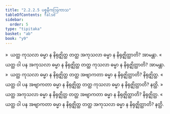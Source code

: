 ```yaml
---
title: "2.2.2.5 ပစ္စနီကဩကာသ"
tableOfContents: false
sidebar:
  order: 5
type: "tipitaka"
basket: "ab"
book: "y9"
---
```



<DynamicBreadcrumb />

<Division number="119" book="y9" e="ch" v="35" p="36">

<Paragraph number="526" book="y9">
»  ယတ္ထ ကုသလာ ဓမ္မာ န နိရုဇ္ဈိတ္ထ တတ္ထ အကုသလာ ဓမ္မာ န နိရုဇ္ဈိတ္ထာတိ? အာမန္တာ.
</Paragraph>

<Paragraph number="527" book="y9">
«  ယတ္ထ ဝါ ပန အကုသလာ ဓမ္မာ န နိရုဇ္ဈိတ္ထ တတ္ထ ကုသလာ ဓမ္မာ န နိရုဇ္ဈိတ္ထာတိ? အာမန္တာ.
</Paragraph>

<Paragraph number="528" book="y9">
»  ယတ္ထ ကုသလာ ဓမ္မာ န နိရုဇ္ဈိတ္ထ တတ္ထ အဗျာကတာ ဓမ္မာ န နိရုဇ္ဈိတ္ထာတိ? နိရုဇ္ဈိတ္ထ.
</Paragraph>

<Paragraph number="529" book="y9">
«  ယတ္ထ ဝါ ပန အဗျာကတာ ဓမ္မာ န နိရုဇ္ဈိတ္ထ တတ္ထ ကုသလာ ဓမ္မာ န နိရုဇ္ဈိတ္ထာတိ? နတ္ထိ.
</Paragraph>

</Division>
<Division number="120" book="y9" e="ch" v="35" p="37">

<Paragraph number="530" book="y9">
»  ယတ္ထ အကုသလာ ဓမ္မာ န နိရုဇ္ဈိတ္ထ တတ္ထ အဗျာကတာ ဓမ္မာ န နိရုဇ္ဈိတ္ထာတိ? နိရုဇ္ဈိတ္ထ.
</Paragraph>

<Paragraph number="531" book="y9">
«  ယတ္ထ ဝါ ပန အဗျာကတာ ဓမ္မာ န နိရုဇ္ဈိတ္ထ တတ္ထ အကုသလာ ဓမ္မာ န နိရုဇ္ဈိတ္ထာတိ? နတ္ထိ.
</Paragraph>
</Division>